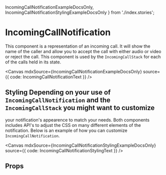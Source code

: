  IncomingCallNotificationExampleDocsOnly,
  IncomingCallNotificationStylingExampleDocsOnly
} from './index.stories';

<Meta of={IncomingCallNotificationStories} />

# IncomingCallNotification

This component is a representation of an incoming call. It will show the name of the caller and allow you to
accept the call with either audio or video or reject the call. This component is used by the `IncomingCallStack`
for each of the calls held in its state.

<Canvas mdxSource={IncomingCallNotificationExampleDocsOnly} source={{ code: IncomingCallNotificationText }} />
## Styling Depending on your use of `IncomingCallNotification` and the `IncomingCallStack` you might want to customize
your notification's appearence to match your needs. Both components includes API's to adjust the CSS on many different
elements of the notification. Below is an example of how you can customize `IncomingCallNotification`.

<Canvas
  mdxSource={IncomingCallNotificationStylingExampleDocsOnly}
  source={{ code: IncomingCallNotificationStylingText }}
/>

## Props

<ArgTypes of={IncomingCallNotification}></ArgTypes>
